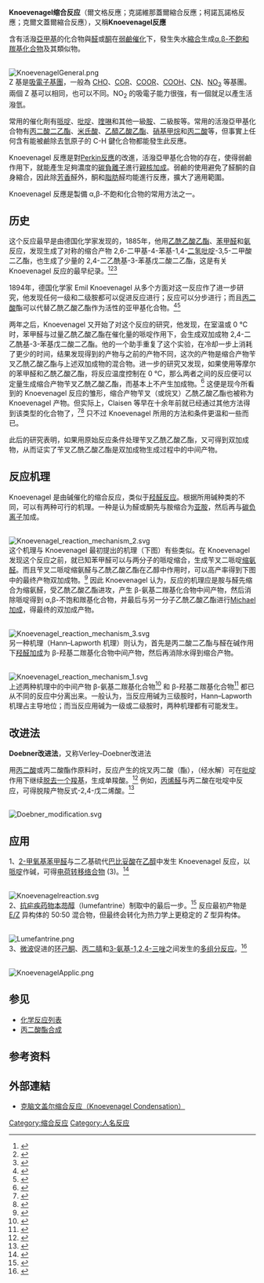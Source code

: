 '''Knoevenagel缩合反应'''（爾文格反應；克諾維那蓋爾縮合反應；柯諾瓦諾格反應；克爾文蓋爾縮合反應），又稱'''Knoevenagel反應'''

含有活潑[[亚甲基|亞甲基]]的化合物與[[醛|醛]]或[[酮|酮]]在[[弱碱|弱鹼]][[催化|催化]]下，發生失水[[缩合|縮合]]生成[[α,β-不饱和羰基化合物|α,β-不飽和羰基化合物]]及其類似物。

<br />
[[File:KnoevenagelGeneral.png|center]]
<br />

Z 基是[[吸电子基团|吸電子基團]]，一般為 [[醛|CHO]]、[[酰基|COR]]、[[酯|COOR]]、[[羧基|COOH]]、[[氰基|CN]]、[[硝基|NO<sub>2</sub>]] 等基團。兩個 Z 基可以相同，也可以不同。NO<sub>2</sub> 的吸電子能力很強，有一個就足以產生活潑氫。

常用的催化劑有[[哌啶|哌啶]]、[[吡啶|吡啶]]、[[喹啉|喹啉]]和其他一級[[胺|胺]]、二級胺等。常用的活潑亞甲基化合物有[[丙二酸二乙酯|丙二酸二乙酯]]、[[米氏酸|米氏酸]]、[[乙酰乙酸乙酯|乙醯乙酸乙酯]]、[[硝基甲烷|硝基甲烷]]和[[丙二酸|丙二酸]]等，但事實上任何含有能被鹼除去氫原子的 C-H 鍵化合物都能發生此反應。

Knoevenagel 反應是對[[Perkin反应|Perkin反應]]的改進，活潑亞甲基化合物的存在，使得弱鹼作用下，就能產生足夠濃度的[[碳负离子|碳負離子]]進行[[亲核加成|親核加成]]。弱鹼的使用避免了醛酮的自身縮合，因此除[[芳香族化合物|芳香]]醛外，酮和[[脂肪族化合物|脂肪]]醛均能進行反應，擴大了適用範圍。

Knoevenagel 反應是製備 α,β-不飽和化合物的常用方法之一。

== 历史 ==
这个反应最早是由德国化学家{{tsl|en|Arthur Rudolf Hantzsch|亚瑟·汉斯}}发现的，1885年，他用[[乙酰乙酸乙酯|乙酰乙酸乙酯]]、[[苯甲醛|苯甲醛]]和[[氨|氨]]反应，发现生成了对称的缩合产物 2,6-二甲基-4-苯基-1,4-[[二氢吡啶|二氢吡啶]]-3,5-二甲酸二乙酯，也生成了少量的 2,4-二乙酰基-3-苯基戊二酸二乙酯，这是有关 Knoevenagel 反应的最早纪录。<ref>{{cite journal en|title=Ueber die Synthese pyridinartiger Verbindungen aus Acetessigäther und Aldehydammoniak|author=Dr. Arthur Hantzsch|journal=[[Justus_Liebigs_Ann._Chem.|Justus Liebigs Ann. Chem.]]|year=1882|volume=215|issue=1|pages=1–82|doi=10.1002/jlac.18822150102}}</ref><ref>{{cite journal en|title=Ueber die Condensation von Acetessigsäuremethyläther mit Aldehydammoniak|author=A. Hantzsch|journal=[[Ber._Dtsch._Chem._Ges.|Ber. Dtsch. Chem. Ges.]]|year=1883|volume=16|issue=2|pages=1946–1948|doi=10.1002/cber.18830160282}}</ref><ref>{{cite journal en|title=Versuche zur Constitutionsbestimmung der synthetischen Hydropyridinderivate|author=A. Hantzsch|journal=Ber. Dtsch. Chem. Ges.|year=1885|volume=18|issue=2|pages=2579–2586|doi=10.1002/cber.188501802158}}</ref>

1894年，德国化学家 Emil Knoevenagel 从多个方面对这一反应作了进一步研究，他发现任何一级和二级胺都可以促进反应进行；反应可以分步进行；而且[[丙二酸|丙二酸]]酯可以代替乙酰乙酸乙酯作为活性的亚甲基化合物。<ref>{{cite journal en|title=1,5-Diketone|author=E. Knoevenagel|journal=Justus Liebigs Ann. Chem.|year=1894|volume=281|issue=1|pages=25–126|doi=10.1002/jlac.18942810104}}</ref><ref>{{cite journal en|title=Ueber eine Darstellungsweise der Glutarsäure|author=E. Knoevenagel|journal=Ber. Dtsch. Chem. Ges.|year=1894|volume=27|issue=2|pages=2345–2346|doi=10.1002/cber.189402702229}}</ref>

两年之后，Knoevenagel 又开始了对这个反应的研究，他发现，在室温或 0 °C 时，苯甲醛与过量乙酰乙酸乙酯在催化量的哌啶作用下，会生成双加成物 2,4-二乙酰基-3-苯基戊二酸二乙酯。他的一个助手重复了这个实验，在冷却一步上消耗了更少的时间，结果发现得到的产物与之前的产物不同，这次的产物是缩合产物苄叉乙酰乙酸乙酯与上述双加成物的混合物。进一步的研究又发现，如果使用等摩尔的苯甲醛和乙酰乙酸乙酯，将反应温度控制在 0 °C，那么两者之间的反应便可以定量生成缩合产物苄叉乙酰乙酸乙酯，而基本上不产生加成物。<ref>{{cite journal en|title=Ueber eine Darstellungsweise des Benzylidenacetessigesters|author=E. Knoevenagel|journal=Ber. Dtsch. Chem. Ges.|year=1896|volume=29|issue=1|pages=172–174|doi=10.1002/cber.18960290133}}</ref> 这便是现今所看到的 Knoevenagel 反应的雏形，缩合产物苄叉（或烷叉）乙酰乙酸乙酯也被称为 Knoevenagel 产物。但实际上，Claisen 等早在十余年前就已经通过其他方法得到该类型的化合物了，<ref>{{cite journal en|title=Condensationen der Aldehyde mit Acetessig- und Malonsäureäther|author=L. Claisen|journal=Ber. Dtsch. Chem. Ges.|year=1881|volume=14|issue=1|pages=345–349|doi=10.1002/cber.18810140181}}</ref><ref>{{cite journal en|title=Ueber die Einwirkung von Benzaldehyd auf Malonsäure und Malonsäureäther|author=L. Claisen, L. Crismer|journal=Justus Liebigs Ann. Chem.|volume=218|issue=2|pages=129–144|doi=10.1002/jlac.18832180203}}</ref> 只不过 Knoevenagel 所用的方法和条件更温和一些而已。

此后的研究表明，如果用原始反应条件处理苄叉乙酰乙酸乙酯，又可得到双加成物，从而证实了苄叉乙酰乙酸乙酯是双加成物生成过程中的中间产物。

== 反应机理 ==
Knoevenagel 是由碱催化的缩合反应，类似于[[羟醛反应|羟醛反应]]。根据所用碱种类的不同，可以有两种可行的机理。一种是认为醛或酮先与胺缩合为[[亚胺|亚胺]]，然后再与[[碳负离子|碳负离子]]加成。

<br />
[[File:Knoevenagel_reaction_mechanism_2.svg|center]]
<br />

这个机理与 Knoevenagel 最初提出的机理（下图）有些类似。在 Knoevenagel 发现这个反应之前，就已知苯甲醛可以与两分子的哌啶缩合，生成苄叉二哌啶[[缩氨醛|缩氨醛]]。而且苄叉二哌啶缩氨醛与乙酰乙酸乙酯在乙醇中作用时，可以高产率得到下图中的最终产物双加成物。<ref>{{cite journal en
| author = Emil Knoevenagel
| title = Condensation von Malonsäure mit Aromatiachen Aldehyden durch Ammoniak und Amine
| journal = Ber. Dtsch. Chem. Ges.
| year = 1898
| volume = 31
| issue = 
| pages = 2596–2619
| doi = 10.1002/cber.18980310308 }}</ref> 因此 Knoevenagel 认为，反应的机理应是胺与醛先缩合为缩氨醛，受乙酰乙酸乙酯进攻，产生 β-氨基二羰基化合物中间产物，然后消除哌啶得到 α,β-不饱和羰基化合物，并最后与另一分子乙酰乙酸乙酯进行[[Michael加成|Michael加成]]，得最终的双加成产物。

<br />
[[File:Knoevenagel_reaction_mechanism_3.svg|center]]
<br />

另一种机理（Hann–Lapworth 机理）则认为，首先是丙二酸二乙酯与醛在碱作用下[[羟醛加成|羟醛加成]]为 β-羟基二羰基化合物中间产物，然后再消除水得到缩合产物。

<br />
[[File:Knoevenagel_reaction_mechanism_1.svg|center]]
<br />

上述两种机理中的中间产物 β-氨基二羰基化合物<ref>{{cite journal en|title=Selective synthesis of α-sulphenyl-, α-sulphinyl-, and α-sulphonyl-α,β-unsaturated carbonyl compounds by the knoevenagel reaction|author=Rikuhei Tanikaga, Tadashi Tamura, Yoshihito Nozaki and Aritsune Kaji|journal=[[J._Chem._Soc.,_Chem._Commun.|J. Chem. Soc., Chem. Commun.]]|year=1984|issue=2|pages=87–88|doi=10.1039/C39840000087}}</ref> 和 β-羟基二羰基化合物<ref>{{cite journal en|title=A Novel Nucleophilic Substitution of the Formyl Group in ''p''-Nitrobenzaldehyde with Some Carbanions|author=Genji Iwasaki, Seitaro Saeki and Masatomo Hamana|journal=[[Chem._Lett.|Chem. Lett.]]|year=1986|volume=15|issue=2|pages=173–176|doi=10.1246/cl.1986.173}}</ref> 都已从不同的反应中分离出来。一般认为，当反应用碱为三级胺时，Hann–Lapworth 机理占主导地位；而当反应用碱为一级或二级胺时，两种机理都有可能发生。

== 改进法 ==
'''Doebner改进法'''，又称Verley–Doebner改进法

用[[丙二酸|丙二酸]]或丙二酸酯作原料时，反应产生的烷叉丙二酸（酯），（经水解）可在[[吡啶|吡啶]]作用下继续[[脱羧|脱去一个羧基]]，生成单羧酸。<ref>{{cite journal en
| author = O. Doebner
| title = Ueber die der Sorbinsäure homologen, ungesättigten Säuren mit zwei Doppelbindungen
| journal = Ber. Dtsch. Chem. Ges.
| year = 1902
| volume = 35
| issue = 
| pages = 1136–1136 
| doi = 10.1002/cber.190203501187 }}</ref> 例如，[[丙烯醛|丙烯醛]]与丙二酸在吡啶中反应，可得脱羧产物反式-2,4-戊二烯酸。<ref>{{OrgSynth | author = Peter J. Jessup, C. Bruce Petty, Jan Roos, and [[Larry_E._Overman|Larry E. Overman]] | title = 1-N-Acylamino-1,3-dienes from 2,4-pentadienoic acids by the curtius rearrangement: benzyl trans-1,3-butadiene-1-carbamate | collvol = 6 | collvolpages = 95 | year = 1988 | prep = cv6p0095}}</ref>

<br />
[[File:Doebner_modification.svg|center]]

== 应用 ==
1、[[2-甲氧基苯甲醛|2-甲氧基苯甲醛]]与二乙基硫代[[巴比妥酸|巴比妥酸]]在[[乙醇|乙醇]]中发生 Knoevenagel 反应，以[[哌啶|哌啶]]作碱，可得[[电荷转移络合物|电荷转移络合物]] (3)。<ref>{{cite journal en|title=1,3-Diethyl-5-(2-methoxybenzylidene)-2-thioxodihydropyrimidine-4,6(1H,5H)-dione|author=Abdullah Mohamed Asiria, Khaled Ahmed Alamrya Abraham F. Jalboutb, Suhong Zhang|journal=[[Molbank|Molbank]]|year=2004|pages=M359|url=http://www.mdpi.net/molbank/molbank2004/m0359.htm|access-date=2009-09-11|archive-url=https://web.archive.org/web/20110709100138/http://www.mdpi.net/molbank/molbank2004/m0359.htm|archive-date=2011-07-09|dead-url=yes}}</ref>

<br />
[[File:Knoevenagelreaction.svg|center]]
<br />

2、[[抗疟疾药物|抗疟疾药物]][[本芴醇|本芴醇]]（lumefantrine）制取中的最后一步。<ref>{{cite journal en|title=An Improved Manufacturing Process for the Antimalaria Drug Coartem. Part II|author=Ulrich Beutler, Peter C. Fuenfschilling, and Andreas Steinkemper|journal=Org. Process Res. Dev.|year=2007|volume=11|issue=3|pages=341–345|doi=10.1021/op060244p}}</ref> 反应最初产物是 [[顺反异构|E/Z]] 异构体的 50:50 混合物，但最终会转化为热力学上更稳定的 ''Z'' 型异构体。

<br />
[[File:Lumefantrine.png|center]]
<br />

3、[[微波合成|微波]]促进的[[环己酮|环己酮]]、[[丙二腈|丙二腈]]和[[3-氨基-1,2,4-三唑|3-氨基-1,2,4-三唑]]之间发生的[[多组分反应|多组分反应]]。<ref>{{cite journal en|title=Mild and ecofriendly tandem synthesis of 1,2,4-triazolo<nowiki>[</nowiki>4,3-a<nowiki>]</nowiki>pyrimidines in aqueous medium|journal=[[Arkivoc|Arkivoc]]|year=2007|issue=06-2251BP|pages=83–92|author=Anshu Dandia, Pritima Sarawgi, Kapil Arya, and Sarita Khaturia|url=http://content.arkat-usa.org/ARKIVOC/JOURNAL_CONTENT/manuscripts/2006/06-2251BP%20as%20published%20mainmanuscript.pdf|access-date=2009-09-11|archive-url=https://web.archive.org/web/20070929090729/http://content.arkat-usa.org/ARKIVOC/JOURNAL_CONTENT/manuscripts/2006/06-2251BP%20as%20published%20mainmanuscript.pdf|archive-date=2007-09-29|dead-url=yes}}</ref>

<br />
[[File:KnoevenagelApplic.png|center]]

== 参见 ==
* [[化学反应列表|化学反应列表]]
* [[丙二酸酯合成|丙二酸酯合成]]

== 参考资料 ==
{{reflist}}

== 外部連結 ==

* [http://www.chem-station.com/cn/?p=848 克脑文盖尔缩合反应（Knoevenagel Condensation）] {{Wayback|url=http://www.chem-station.com/cn/?p=848 |date=20150107095225 }}

[[Category:缩合反应|Category:缩合反应]]
[[Category:人名反应|Category:人名反应]]